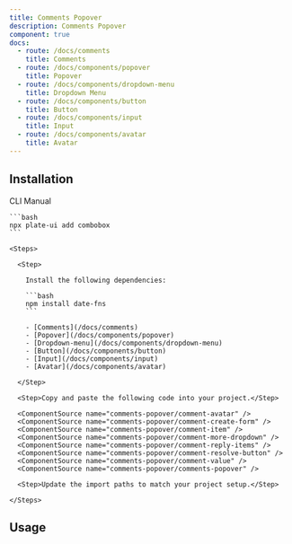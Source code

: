 ```yaml
---
title: Comments Popover
description: Comments Popover
component: true
docs:
  - route: /docs/comments
    title: Comments
  - route: /docs/components/popover
    title: Popover
  - route: /docs/components/dropdown-menu
    title: Dropdown Menu
  - route: /docs/components/button
    title: Button
  - route: /docs/components/input
    title: Input
  - route: /docs/components/avatar
    title: Avatar
---
```


<ComponentPreview name="playground-demo" id="comment" />

## Installation

<Tabs defaultValue="cli">

  <TabsList>
    <TabsTrigger value="cli">CLI</TabsTrigger>
    <TabsTrigger value="manual">Manual</TabsTrigger>
  </TabsList>
  <TabsContent value="cli">

    ```bash
    npx plate-ui add combobox
    ```

  </TabsContent>

  <TabsContent value="manual">

    <Steps>

      <Step>

        Install the following dependencies:

        ```bash
        npm install date-fns
        ```

        - [Comments](/docs/comments)
        - [Popover](/docs/components/popover)
        - [Dropdown-menu](/docs/components/dropdown-menu)
        - [Button](/docs/components/button)
        - [Input](/docs/components/input)
        - [Avatar](/docs/components/avatar)

      </Step>

      <Step>Copy and paste the following code into your project.</Step>

      <ComponentSource name="comments-popover/comment-avatar" />
      <ComponentSource name="comments-popover/comment-create-form" />
      <ComponentSource name="comments-popover/comment-item" />
      <ComponentSource name="comments-popover/comment-more-dropdown" />
      <ComponentSource name="comments-popover/comment-reply-items" />
      <ComponentSource name="comments-popover/comment-resolve-button" />
      <ComponentSource name="comments-popover/comment-value" />
      <ComponentSource name="comments-popover/comments-popover" />

      <Step>Update the import paths to match your project setup.</Step>

    </Steps>

  </TabsContent>

</Tabs>

## Usage

<ComponentSource name="playground-demo" />
